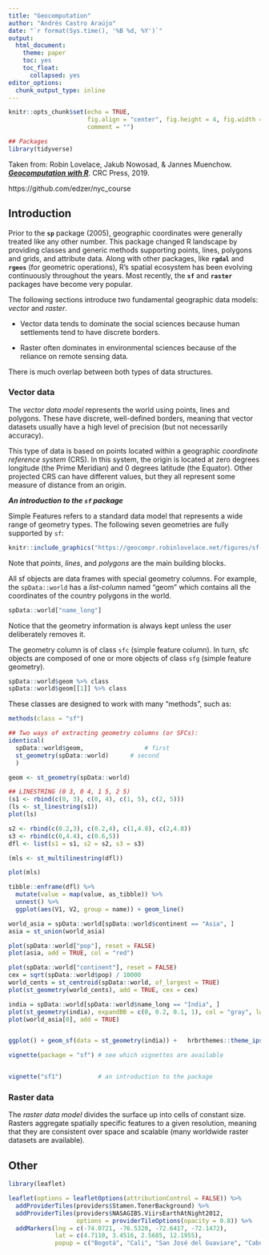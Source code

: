 ```yaml
---
title: "Geocomputation"
author: "Andrés Castro Araújo"
date: "`r format(Sys.time(), '%B %d, %Y')`"
output: 
  html_document:
    theme: paper
    toc: yes
    toc_float: 
      collapsed: yes
editor_options: 
  chunk_output_type: inline
---
```


```r
knitr::opts_chunk$set(echo = TRUE,
                      fig.align = "center", fig.height = 4, fig.width = 5,
                      comment = "")

## Packages 
library(tidyverse)
```

Taken from: Robin Lovelace, Jakub Nowosad, & Jannes Muenchow. [___Geocomputation with R___](https://geocompr.robinlovelace.net/). CRC Press, 2019.



https://github.com/edzer/nyc_course

## Introduction

Prior to the __`sp`__ package (2005), geographic coordinates were generally treated like any other number. This package changed R landscape by providing classes and generic methods supporting points, lines, polygons and grids, and attribute data. Along with other packages, like __`rgdal`__ and __`rgeos`__ (for geometric operations), R's spatial ecosystem has been evolving continuously throughout the years. Most recently, the __`sf`__ and __`raster`__ packages have become very popular.

The following sections introduce two fundamental geographic data models: _vector_ and _raster_.

- Vector data tends to dominate the social sciences because human settlements tend to have discrete borders.

- Raster often dominates in environmental sciences because of the reliance on remote sensing data.

There is much overlap between both types of data structures.

### Vector data

The _vector data model_ represents the world using points, lines and polygons. These have discrete, well-defined borders, meaning that vector datasets usually have a high level of precision (but not necessarily accuracy).

This type of data is based on points located within a geographic _coordinate reference system_ (CRS). In this system, the origin is located at zero degrees longitude (the Prime Meridian) and 0 degrees latitude (the Equator). Other projected CRS can have different values, but they all represent some measure of distance from an origin.

___An introduction to the `sf` package___

Simple Features refers to a standard data model that represents a wide range of geometry types. The following seven geometries are fully supported by `sf`:

```r
knitr::include_graphics("https://geocompr.robinlovelace.net/figures/sf-classes.png")
```

Note that _points_, _lines_, and _polygons_ are the main building blocks.

All sf objects are data frames with special geometry columns. For example, the `spData::world` has a _list-column_ named "geom" which contains all the coordinates of the country polygons in the world.

```r
spData::world["name_long"]
```

Notice that the geometry information is always kept unless the user deliberately removes it. 

The geometry column is of class `sfc` (simple feature column). In turn, sfc objects are composed of one or more objects of class `sfg` (simple feature geometry).

```r
spData::world$geom %>% class
spData::world$geom[[1]] %>% class
```

These classes are designed to work with many "methods", such as:

```r
methods(class = "sf")
```


```r
## Two ways of extracting geometry columns (or SFCs):
identical(
  spData::world$geom,                 # first
  st_geometry(spData::world)      # second
  )

geom <- st_geometry(spData::world)
```





```r
## LINESTRING (0 3, 0 4, 1 5, 2 5)
(s1 <- rbind(c(0, 3), c(0, 4), c(1, 5), c(2, 5)))
(ls <- st_linestring(s1))
plot(ls)

s2 <- rbind(c(0.2,3), c(0.2,4), c(1,4.8), c(2,4.8))
s3 <- rbind(c(0,4.4), c(0.6,5))
dfl <- list(s1 = s1, s2 = s2, s3 = s3)

(mls <- st_multilinestring(dfl))

plot(mls)

tibble::enframe(dfl) %>% 
  mutate(value = map(value, as_tibble)) %>% 
  unnest() %>% 
  ggplot(aes(V1, V2, group = name)) + geom_line()

```









```r
world_asia = spData::world[spData::world$continent == "Asia", ]
asia = st_union(world_asia)

plot(spData::world["pop"], reset = FALSE)
plot(asia, add = TRUE, col = "red")

plot(spData::world["continent"], reset = FALSE)
cex = sqrt(spData::world$pop) / 10000
world_cents = st_centroid(spData::world, of_largest = TRUE)
plot(st_geometry(world_cents), add = TRUE, cex = cex)

india = spData::world[spData::world$name_long == "India", ]
plot(st_geometry(india), expandBB = c(0, 0.2, 0.1, 1), col = "gray", lwd = 3)
plot(world_asia[0], add = TRUE)


ggplot() + geom_sf(data = st_geometry(india)) +   hrbrthemes::theme_ipsum_rc(base_family = "Avenir") 

```



```r
vignette(package = "sf") # see which vignettes are available


vignette("sf1")          # an introduction to the package
```


### Raster data

The _raster data model_ divides the surface up into cells of constant size. Rasters aggregate spatially specific features to a given resolution, meaning that they are consistent over space and scalable (many worldwide raster datasets are available).






## Other

```r
library(leaflet)

leaflet(options = leafletOptions(attributionControl = FALSE)) %>%
  addProviderTiles(providers$Stamen.TonerBackground) %>% 
  addProviderTiles(providers$NASAGIBS.ViirsEarthAtNight2012,
                   options = providerTileOptions(opacity = 0.8)) %>%
  addMarkers(lng = c(-74.0721, -76.5320, -72.6417, -72.1472),
             lat = c(4.7110, 3.4516, 2.5685, 12.1955),
             popup = c("Bogotá", "Cali", "San José del Guaviare", "Cabo de La Vela")) 
```

